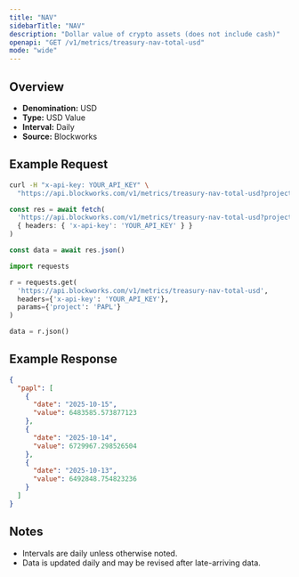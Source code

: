 ```yaml
---
title: "NAV"
sidebarTitle: "NAV"
description: "Dollar value of crypto assets (does not include cash)"
openapi: "GET /v1/metrics/treasury-nav-total-usd"
mode: "wide"
---
```


## Overview

- **Denomination:** USD
- **Type:** USD Value
- **Interval:** Daily
- **Source:** Blockworks

## Example Request

<CodeGroup>

```bash cURL
curl -H "x-api-key: YOUR_API_KEY" \
  "https://api.blockworks.com/v1/metrics/treasury-nav-total-usd?project=PAPL"
```

```typescript TypeScript
const res = await fetch(
  'https://api.blockworks.com/v1/metrics/treasury-nav-total-usd?project=PAPL',
  { headers: { 'x-api-key': 'YOUR_API_KEY' } }
)

const data = await res.json()
```

```python Python
import requests

r = requests.get(
  'https://api.blockworks.com/v1/metrics/treasury-nav-total-usd',
  headers={'x-api-key': 'YOUR_API_KEY'},
  params={'project': 'PAPL'}
)

data = r.json()
```

</CodeGroup>

## Example Response

```json
{
  "papl": [
    {
      "date": "2025-10-15",
      "value": 6483585.573877123
    },
    {
      "date": "2025-10-14",
      "value": 6729967.298526504
    },
    {
      "date": "2025-10-13",
      "value": 6492848.754823236
    }
  ]
}
```

## Notes
- Intervals are daily unless otherwise noted.
- Data is updated daily and may be revised after late-arriving data.